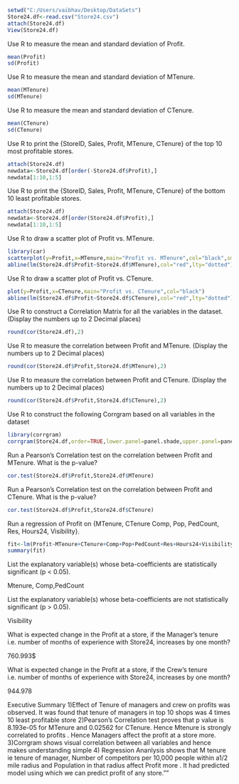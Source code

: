 ```{r}
setwd("C:/Users/vaibhav/Desktop/DataSets")
Store24.df<-read.csv("Store24.csv")
attach(Store24.df)
View(Store24.df)
```
Use R to measure the mean and standard deviation of Profit.
```{r}
mean(Profit)
sd(Profit)
```
Use R to measure the mean and standard deviation of MTenure.
```{r}
mean(MTenure)
sd(MTenure)
```
Use R to measure the mean and standard deviation of CTenure.
```{r}
mean(CTenure)
sd(CTenure)
```
Use R to print the {StoreID, Sales, Profit, MTenure, CTenure} of the top 10 most profitable stores.
```{r}
attach(Store24.df)
newdata<-Store24.df[order(-Store24.df$Profit),]
newdata[1:10,1:5]
```
Use R to print the {StoreID, Sales, Profit, MTenure, CTenure} of the bottom 10 least profitable stores.
```{r}
attach(Store24.df)
newdata<-Store24.df[order(Store24.df$Profit),]
newdata[1:10,1:5]
```
Use R to draw a scatter plot of Profit vs. MTenure.
```{r}
library(car)
scatterplot(y=Profit,x=MTenure,main="Profit vs. MTenure",col="black",smoother.args=list(ity=2))
abline(lm(Store24.df$Profit~Store24.df$MTenure),col="red",lty="dotted")
```
Use R to draw a scatter plot of Profit vs. CTenure.
```{r}
plot(y=Profit,x=CTenure,main="Profit vs. CTenure",col="black")
abline(lm(Store24.df$Profit~Store24.df$CTenure),col="red",lty="dotted")
```
Use R to construct a Correlation Matrix for all the variables in the dataset. (Display the numbers up to 2 Decimal places)
```{r}
round(cor(Store24.df),2)
```
Use R to measure the correlation between Profit and MTenure. (Display the numbers up to 2 Decimal places)
```{r}
round(cor(Store24.df$Profit,Store24.df$MTenure),2)
```
Use R to measure the correlation between Profit and CTenure.  (Display the numbers up to 2 Decimal places)
```{r}
round(cor(Store24.df$Profit,Store24.df$CTenure),2)
```
Use R to construct the following Corrgram based on all variables in the dataset
```{r}
library(corrgram)
corrgram(Store24.df,order=TRUE,lower.panel=panel.shade,upper.panel=panel.pie,text.panel=panel.txt,main="Corrgram of Store24")
```
Run a Pearson's Correlation test on the correlation between Profit and MTenure. What is the p-value?
```{r}
cor.test(Store24.df$Profit,Store24.df$MTenure)
```
Run a Pearson's Correlation test on the correlation between Profit and CTenure. What is the p-value?
```{r}
cor.test(Store24.df$Profit,Store24.df$CTenure)
```
Run a regression of Profit on {MTenure, CTenure Comp, Pop, PedCount, Res, Hours24, Visibility}.
```{r}

fit<-lm(Profit~MTenure+CTenure+Comp+Pop+PedCount+Res+Hours24+Visibility,Store24.df)
summary(fit)
```
List the explanatory variable(s) whose beta-coefficients are statistically significant (p < 0.05).

Mtenure, Comp,PedCount

List the explanatory variable(s) whose beta-coefficients are not statistically significant (p > 0.05).

Visibility

What is expected change in the Profit at a store, if the Manager's tenure i.e. number of months of experience with Store24, increases by one month?

760.993$

What is expected change in the Profit at a store, if the Crew's tenure i.e. number of months of experience with Store24, increases by one month?

944.978


Executive Summary
1)Effect of Tenure of managers and crew on profits was observed. It was found that tenure of managers in top 10 shops was 4 times 10 least profitable store
2)Pearson's Correlation test proves that p value is 8.193e-05 for MTenure and  0.02562 for CTenure. Hence Mtenure is strongly correlated to profits . Hence Managers affect the profit at a store more.
3)Corrgram shows visual correlation between all variables and hence makes understanding simple
4) Regression Ananlysis shows that M tenure ie tenure of manager, Number of competitors per 10,000 people within a1/2 mile radius and Population in that radius affect Profit more .
It had predicted  model using which we can predict profit of any store.""

